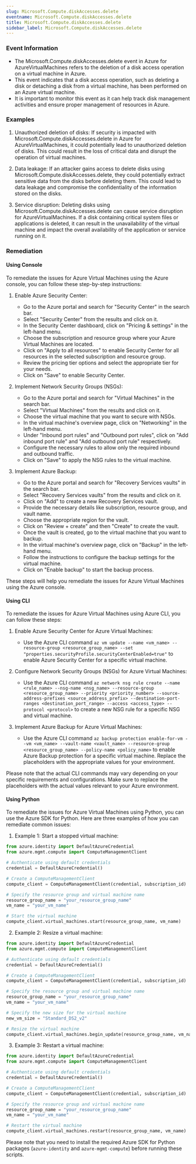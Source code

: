 ```yaml
--- 
slug: Microsoft.Compute.diskAccesses.delete
eventname: Microsoft.Compute.diskAccesses.delete
title: Microsoft.Compute.diskAccesses.delete
sidebar_label: Microsoft.Compute.diskAccesses.delete
---
```

                       
### Event Information

- The Microsoft.Compute.diskAccesses.delete event in Azure for AzureVirtualMachines refers to the deletion of a disk access operation on a virtual machine in Azure.
- This event indicates that a disk access operation, such as deleting a disk or detaching a disk from a virtual machine, has been performed on an Azure virtual machine.
- It is important to monitor this event as it can help track disk management activities and ensure proper management of resources in Azure.


### Examples

1. Unauthorized deletion of disks: If security is impacted with Microsoft.Compute.diskAccesses.delete in Azure for AzureVirtualMachines, it could potentially lead to unauthorized deletion of disks. This could result in the loss of critical data and disrupt the operation of virtual machines.

2. Data leakage: If an attacker gains access to delete disks using Microsoft.Compute.diskAccesses.delete, they could potentially extract sensitive data from the disks before deleting them. This could lead to data leakage and compromise the confidentiality of the information stored on the disks.

3. Service disruption: Deleting disks using Microsoft.Compute.diskAccesses.delete can cause service disruption for AzureVirtualMachines. If a disk containing critical system files or applications is deleted, it can result in the unavailability of the virtual machine and impact the overall availability of the application or service running on it.

### Remediation

#### Using Console

To remediate the issues for Azure Virtual Machines using the Azure console, you can follow these step-by-step instructions:

1. Enable Azure Security Center:
   - Go to the Azure portal and search for "Security Center" in the search bar.
   - Select "Security Center" from the results and click on it.
   - In the Security Center dashboard, click on "Pricing & settings" in the left-hand menu.
   - Choose the subscription and resource group where your Azure Virtual Machines are located.
   - Click on "Apply to all resources" to enable Security Center for all resources in the selected subscription and resource group.
   - Review the pricing tier options and select the appropriate tier for your needs.
   - Click on "Save" to enable Security Center.

2. Implement Network Security Groups (NSGs):
   - Go to the Azure portal and search for "Virtual Machines" in the search bar.
   - Select "Virtual Machines" from the results and click on it.
   - Choose the virtual machine that you want to secure with NSGs.
   - In the virtual machine's overview page, click on "Networking" in the left-hand menu.
   - Under "Inbound port rules" and "Outbound port rules", click on "Add inbound port rule" and "Add outbound port rule" respectively.
   - Configure the necessary rules to allow only the required inbound and outbound traffic.
   - Click on "Save" to apply the NSG rules to the virtual machine.

3. Implement Azure Backup:
   - Go to the Azure portal and search for "Recovery Services vaults" in the search bar.
   - Select "Recovery Services vaults" from the results and click on it.
   - Click on "Add" to create a new Recovery Services vault.
   - Provide the necessary details like subscription, resource group, and vault name.
   - Choose the appropriate region for the vault.
   - Click on "Review + create" and then "Create" to create the vault.
   - Once the vault is created, go to the virtual machine that you want to backup.
   - In the virtual machine's overview page, click on "Backup" in the left-hand menu.
   - Follow the instructions to configure the backup settings for the virtual machine.
   - Click on "Enable backup" to start the backup process.

These steps will help you remediate the issues for Azure Virtual Machines using the Azure console.

#### Using CLI

To remediate the issues for Azure Virtual Machines using Azure CLI, you can follow these steps:

1. Enable Azure Security Center for Azure Virtual Machines:
   - Use the Azure CLI command `az vm update --name <vm_name> --resource-group <resource_group_name> --set "properties.securityProfile.securityCenterEnabled=true"` to enable Azure Security Center for a specific virtual machine.

2. Configure Network Security Groups (NSGs) for Azure Virtual Machines:
   - Use the Azure CLI command `az network nsg rule create --name <rule_name> --nsg-name <nsg_name> --resource-group <resource_group_name> --priority <priority_number> --source-address-prefixes <source_address_prefix> --destination-port-ranges <destination_port_range> --access <access_type> --protocol <protocol>` to create a new NSG rule for a specific NSG and virtual machine.

3. Implement Azure Backup for Azure Virtual Machines:
   - Use the Azure CLI command `az backup protection enable-for-vm --vm <vm_name> --vault-name <vault_name> --resource-group <resource_group_name> --policy-name <policy_name>` to enable Azure Backup protection for a specific virtual machine. Replace the placeholders with the appropriate values for your environment.

Please note that the actual CLI commands may vary depending on your specific requirements and configurations. Make sure to replace the placeholders with the actual values relevant to your Azure environment.

#### Using Python

To remediate the issues for Azure Virtual Machines using Python, you can use the Azure SDK for Python. Here are three examples of how you can remediate common issues:

1. Example 1: Start a stopped virtual machine:
```python
from azure.identity import DefaultAzureCredential
from azure.mgmt.compute import ComputeManagementClient

# Authenticate using default credentials
credential = DefaultAzureCredential()

# Create a ComputeManagementClient
compute_client = ComputeManagementClient(credential, subscription_id)

# Specify the resource group and virtual machine name
resource_group_name = "your_resource_group_name"
vm_name = "your_vm_name"

# Start the virtual machine
compute_client.virtual_machines.start(resource_group_name, vm_name)
```

2. Example 2: Resize a virtual machine:
```python
from azure.identity import DefaultAzureCredential
from azure.mgmt.compute import ComputeManagementClient

# Authenticate using default credentials
credential = DefaultAzureCredential()

# Create a ComputeManagementClient
compute_client = ComputeManagementClient(credential, subscription_id)

# Specify the resource group and virtual machine name
resource_group_name = "your_resource_group_name"
vm_name = "your_vm_name"

# Specify the new size for the virtual machine
new_vm_size = "Standard_DS2_v2"

# Resize the virtual machine
compute_client.virtual_machines.begin_update(resource_group_name, vm_name, {"hardware_profile": {"vm_size": new_vm_size}})
```

3. Example 3: Restart a virtual machine:
```python
from azure.identity import DefaultAzureCredential
from azure.mgmt.compute import ComputeManagementClient

# Authenticate using default credentials
credential = DefaultAzureCredential()

# Create a ComputeManagementClient
compute_client = ComputeManagementClient(credential, subscription_id)

# Specify the resource group and virtual machine name
resource_group_name = "your_resource_group_name"
vm_name = "your_vm_name"

# Restart the virtual machine
compute_client.virtual_machines.restart(resource_group_name, vm_name)
```

Please note that you need to install the required Azure SDK for Python packages (`azure-identity` and `azure-mgmt-compute`) before running these scripts.


 